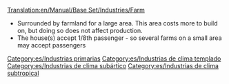 [[Translation:en/Manual/Base Set/Industries/Farm]]

{{es/Industrias| nombre=Granja
| imagen=en/Farm.png
| climas=[[es/Manual/Clima|Templado]], [[es/Manual/Clima|Subártico]], [[es/Manual/Clima|Subtropical]]
| acepta=Nada
| produce=[[es/Manual/Base Set/Cargos/Grano|Grano]], [[es/Manual/Base Set/Cargos/Ganado|Ganado]] (clima templado), <br/>[[es/Manual/Base Set/Cargos/Trigo|Trigo]], [[es/Manual/Base Set/Cargos/Ganado|Ganado]] (clima subártico), <br/>[[es/Manual/Base Set/Cargos/Maíz|Maíz]] (clima subtropical)
| notas=
}}
{{es/Pendiente de traducción}}
* Surrounded by farmland for a large area. This area costs more to build on, but doing so does not affect production.
* The house(s) accept 1/8th passenger - so several farms on a small area may accept passengers

[[Category:es/Industrias primarias]]
[[Category:es/Industrias de clima templado]]
[[Category:es/Industrias de clima subártico]]
[[Category:es/Industrias de clima subtropical]]